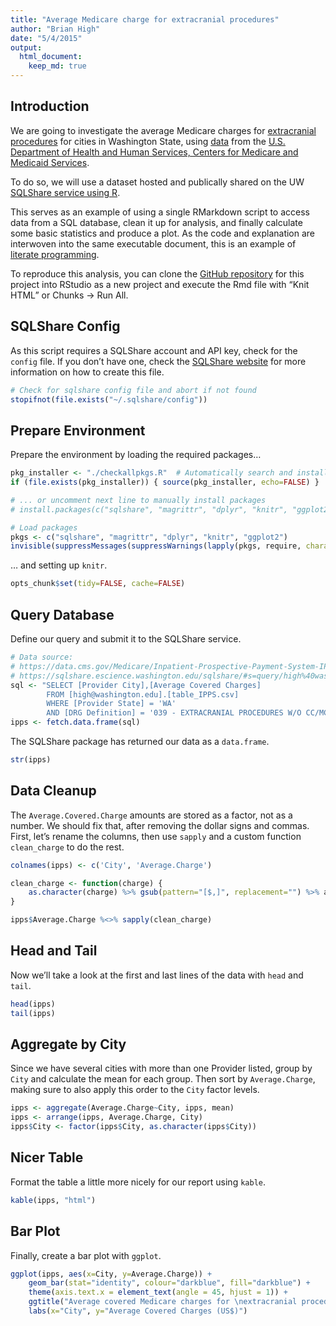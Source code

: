 ```yaml
---
title: "Average Medicare charge for extracranial procedures"
author: "Brian High"
date: "5/4/2015"
output:
  html_document:
    keep_md: true
---
```


Introduction
------------

We are going to investigate the average Medicare charges for 
[extracranial procedures](https://www.cms.gov/icd10manual/fullcode_cms/P0054.html) 
for cities in Washington State, using 
[data](https://data.cms.gov/Medicare/Inpatient-Prospective-Payment-System-IPPS-Provider/97k6-zzx3) from the 
[U.S. Department of Health and Human Services, Centers for Medicare and Medicaid Services](http://www.cms.gov/).

To do so, we will use a dataset hosted and publically shared on the 
UW [SQLShare service using R](http://escience.washington.edu/get-help-now/accessing-sqlshare-r).

This serves as an example of using a single RMarkdown script to access
data from a SQL database, clean it up for analysis, and finally calculate 
some basic statistics and produce a plot. As the code and explanation are 
interwoven into the same executable document, this is an example of 
[literate programming](http://en.wikipedia.org/wiki/Literate_programming).

To reproduce this analysis, you can clone the 
[GitHub repository](https://github.com/brianhigh/medicare-ipps) for this
project into RStudio as a new project and execute the Rmd file with 
"Knit HTML" or Chunks -> Run All.

SQLShare Config
---------------

As this script requires a SQLShare account and API key, check for the 
`config` file. If you don't have one, check the 
[SQLShare website](http://escience.washington.edu/get-help-now/accessing-sqlshare-r) 
for more information on how to create this file.

```r
# Check for sqlshare config file and abort if not found
stopifnot(file.exists("~/.sqlshare/config"))
```

Prepare Environment
-------------------

Prepare the environment by loading the required packages...

```r
pkg_installer <- "./checkallpkgs.R"  # Automatically search and install...
if (file.exists(pkg_installer)) { source(pkg_installer, echo=FALSE) }

# ... or uncomment next line to manually install packages
# install.packages(c("sqlshare", "magrittr", "dplyr", "knitr", "ggplot2"))

# Load packages
pkgs <- c("sqlshare", "magrittr", "dplyr", "knitr", "ggplot2")
invisible(suppressMessages(suppressWarnings(lapply(pkgs, require, character.only=T))))
```

... and setting up `knitr`.

```r
opts_chunk$set(tidy=FALSE, cache=FALSE)
```

Query Database
--------------

Define our query and submit it to the SQLShare service.

```r
# Data source: 
# https://data.cms.gov/Medicare/Inpatient-Prospective-Payment-System-IPPS-Provider/97k6-zzx3
# https://sqlshare.escience.washington.edu/sqlshare/#s=query/high%40washington.edu/IPPS.csv
sql <- "SELECT [Provider City],[Average Covered Charges] 
        FROM [high@washington.edu].[table_IPPS.csv] 
        WHERE [Provider State] = 'WA' 
        AND [DRG Definition] = '039 - EXTRACRANIAL PROCEDURES W/O CC/MCC'"
ipps <- fetch.data.frame(sql)
```

The SQLShare package has returned our data as a `data.frame`. 

```r
str(ipps)
```

Data Cleanup
------------

The `Average.Covered.Charge` amounts are stored as a factor, not as a number. We 
should fix that, after removing the dollar signs and commas. First, let's rename 
the columns, then use `sapply` and a custom function `clean_charge` to do the 
rest.

```r
colnames(ipps) <- c('City', 'Average.Charge')

clean_charge <- function(charge) {
    as.character(charge) %>% gsub(pattern="[$,]", replacement="") %>% as.numeric
}

ipps$Average.Charge %<>% sapply(clean_charge)
```

Head and Tail
-------------

Now we'll take a look at the first and last lines of the data with `head` 
and `tail`.

```r
head(ipps)
tail(ipps)
```

Aggregate by City
-----------------

Since we have several cities with more than one Provider listed, group by 
`City` and calculate the mean for each group. Then sort by `Average.Charge`, 
making sure to also apply this order to the `City` factor levels.

```r
ipps <- aggregate(Average.Charge~City, ipps, mean)
ipps <- arrange(ipps, Average.Charge, City)
ipps$City <- factor(ipps$City, as.character(ipps$City))
```

Nicer Table
-----------

Format the table a little more nicely for our report using `kable`.

```r
kable(ipps, "html")
```

Bar Plot
--------

Finally, create a bar plot with `ggplot`.

```r
ggplot(ipps, aes(x=City, y=Average.Charge)) +
    geom_bar(stat="identity", colour="darkblue", fill="darkblue") +  
    theme(axis.text.x = element_text(angle = 45, hjust = 1)) + 
    ggtitle("Average covered Medicare charges for \nextracranial procedures in WA") +
    labs(x="City", y="Average Covered Charges (US$)")
```